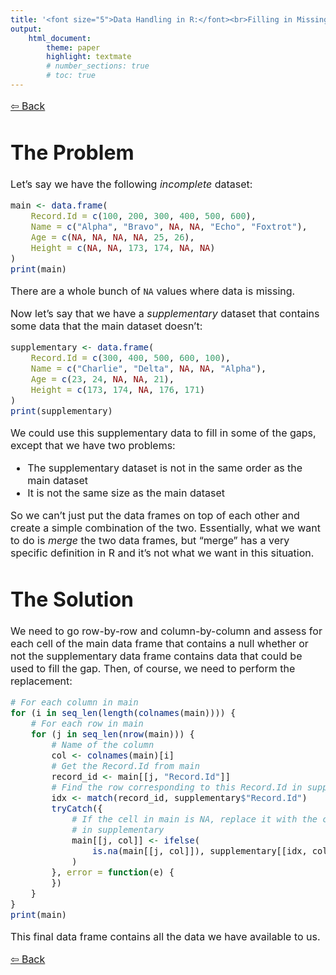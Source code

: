 ```yaml
---
title: '<font size="5">Data Handling in R:</font><br>Filling in Missing Data'
output:
    html_document:
        theme: paper
        highlight: textmate
        # number_sections: true
        # toc: true
---
```

<font size="3">

[⇦ Back](../../R.html)

The Problem
===========
Let's say we have the following *incomplete* dataset:

```r
main <- data.frame(
    Record.Id = c(100, 200, 300, 400, 500, 600),
    Name = c("Alpha", "Bravo", NA, NA, "Echo", "Foxtrot"),
    Age = c(NA, NA, NA, NA, 25, 26),
    Height = c(NA, NA, 173, 174, NA, NA)
)
print(main)
```

There are a whole bunch of `NA` values where data is missing.

Now let's say that we have a *supplementary* dataset that contains some data that the main dataset doesn't:

```r
supplementary <- data.frame(
    Record.Id = c(300, 400, 500, 600, 100),
    Name = c("Charlie", "Delta", NA, NA, "Alpha"),
    Age = c(23, 24, NA, NA, 21),
    Height = c(173, 174, NA, 176, 171)
)
print(supplementary)
```

We could use this supplementary data to fill in some of the gaps, except that we have two problems:

- The supplementary dataset is not in the same order as the main dataset
- It is not the same size as the main dataset

So we can't just put the data frames on top of each other and create a simple combination of the two. Essentially, what we want to do is *merge* the two data frames, but "merge" has a very specific definition in R and it's not what we want in this situation.

The Solution
============
We need to go row-by-row and column-by-column and assess for each cell of the main data frame that contains a null whether or not the supplementary data frame contains data that could be used to fill the gap. Then, of course, we need to perform the replacement:

```r
# For each column in main
for (i in seq_len(length(colnames(main)))) {
    # For each row in main
    for (j in seq_len(nrow(main))) {
        # Name of the column
        col <- colnames(main)[i]
        # Get the Record.Id from main
        record_id <- main[[j, "Record.Id"]]
        # Find the row corresponding to this Record.Id in supplementary
        idx <- match(record_id, supplementary$"Record.Id")
        tryCatch({
            # If the cell in main is NA, replace it with the corresponding cell
            # in supplementary
            main[[j, col]] <- ifelse(
                is.na(main[[j, col]]), supplementary[[idx, col]], main[[j, col]]
            )
        }, error = function(e) {
        })
    }
}
print(main)
```

This final data frame contains all the data we have available to us.

[⇦ Back](../../R.html)

</font>

